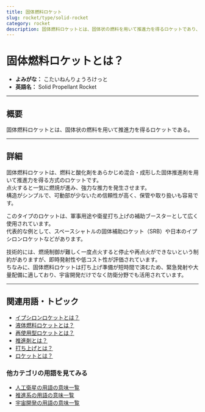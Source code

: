 ```yaml
---
title: 固体燃料ロケット
slug: rocket/type/solid-rocket
category: rocket
description: 固体燃料ロケットとは、固体状の燃料を用いて推進力を得るロケットであり、構造が簡易で即時発射が可能な特性を持つ。
---
```



<Head>
  <script type="application/ld+json">
    {`{
      "@context": "https://schema.org",
      "@type": "DefinedTerm",
      "name": "固体燃料ロケット",
      "inDefinedTermSet": "https://www.space-portal.org",
      "termCode": "rocket/solid-rocket",
      "description": "固体燃料ロケットとは、固体状の燃料を用いて推進力を得るロケットであり、構造が簡易で即時発射が可能な特性を持つ。",
      "url": "https://www.space-portal.org/docs/rocket/type/solid-rocket"
    }`}
  </script>
</Head>

# 固体燃料ロケットとは？

- **よみがな：** こたいねんりょうろけっと  
- **英語名：** Solid Propellant Rocket  

---

## 概要

固体燃料ロケットとは、固体状の燃料を用いて推進力を得るロケットである。

---

## 詳細

固体燃料ロケットは、燃料と酸化剤をあらかじめ混合・成形した固体推進剤を用いて推進力を得る方式のロケットです。  
点火すると一気に燃焼が進み、強力な推力を発生させます。  
構造がシンプルで、可動部が少ないため信頼性が高く、保管や取り扱いも容易です。  

このタイプのロケットは、軍事用途や衛星打ち上げの補助ブースターとして広く使用されています。  
代表的な例として、スペースシャトルの固体補助ロケット（SRB）や日本のイプシロンロケットなどがあります。  

技術的には、燃焼制御が難しく一度点火すると停止や再点火ができないという制約がありますが、即時発射性や低コスト性が評価されています。  
ちなみに、固体燃料ロケットは打ち上げ準備が短時間で済むため、緊急発射や大量配備に適しており、宇宙開発だけでなく防衛分野でも活用されています。  

---

## 関連用語・トピック

- [イプシロンロケットとは？](/rocket/index/epsilon-rocket)  
- [液体燃料ロケットとは？](/rocket/type/solid-rocket)  
- [再使用型ロケットとは？](/rocket/type/reusable-rocket)  
- [推進剤とは？](/rocket/propulsion/system/propellant)  
- [打ち上げとは？](/rocket/launch/launch)
- [ロケットとは？](/rocket/rocket)  

### 他カテゴリの用語を見てみる
- [人工衛星の用語の意味一覧](/category/satellite)
- [推進系の用語の意味一覧](/category/propulsion)
- [宇宙開発の用語の意味一覧](/category/glossary)
